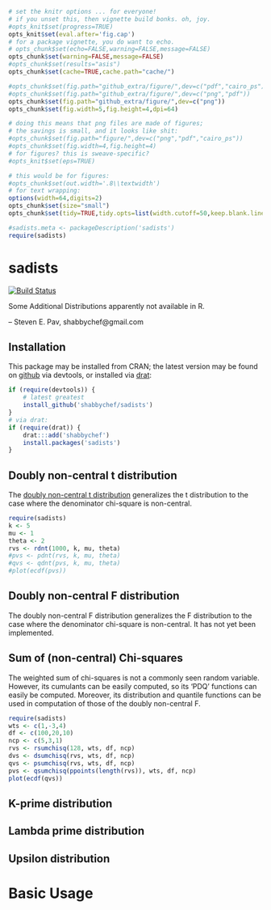 ```r
# set the knitr options ... for everyone!
# if you unset this, then vignette build bonks. oh, joy.
#opts_knit$set(progress=TRUE)
opts_knit$set(eval.after='fig.cap')
# for a package vignette, you do want to echo.
# opts_chunk$set(echo=FALSE,warning=FALSE,message=FALSE)
opts_chunk$set(warning=FALSE,message=FALSE)
#opts_chunk$set(results="asis")
opts_chunk$set(cache=TRUE,cache.path="cache/")

#opts_chunk$set(fig.path="github_extra/figure/",dev=c("pdf","cairo_ps"))
#opts_chunk$set(fig.path="github_extra/figure/",dev=c("png","pdf"))
opts_chunk$set(fig.path="github_extra/figure/",dev=c("png"))
opts_chunk$set(fig.width=5,fig.height=4,dpi=64)

# doing this means that png files are made of figures;
# the savings is small, and it looks like shit:
#opts_chunk$set(fig.path="figure/",dev=c("png","pdf","cairo_ps"))
#opts_chunk$set(fig.width=4,fig.height=4)
# for figures? this is sweave-specific?
#opts_knit$set(eps=TRUE)

# this would be for figures:
#opts_chunk$set(out.width='.8\\textwidth')
# for text wrapping:
options(width=64,digits=2)
opts_chunk$set(size="small")
opts_chunk$set(tidy=TRUE,tidy.opts=list(width.cutoff=50,keep.blank.line=TRUE))

#sadists.meta <- packageDescription('sadists')
require(sadists)
```

# sadists

[![Build Status](https://travis-ci.org/shabbychef/sadists.png)](https://travis-ci.org/shabbychef/sadists)

Some Additional Distributions apparently not available in R.

-- Steven E. Pav, shabbychef@gmail.com

## Installation

This package may be installed from CRAN; the latest version may be
found on [github](https://www.github.com/shabbychef/sadists "sadists")
via devtools, or installed via [drat](https://github.com/eddelbuettel/drat "drat"):

```r
if (require(devtools)) {
	# latest greatest
	install_github('shabbychef/sadists')
}
# via drat:
if (require(drat)) {
	drat:::add('shabbychef')
	install.packages('sadists')
}
```

## Doubly non-central t distribution

The [doubly non-central t distribution](https://en.wikipedia.org/wiki/Doubly_noncentral_t-distribution)
generalizes the t distribution to the case where the denominator chi-square is non-central.

```r
require(sadists)
k <- 5
mu <- 1
theta <- 2
rvs <- rdnt(1000, k, mu, theta)
#pvs <- pdnt(rvs, k, mu, theta)
#qvs <- qdnt(pvs, k, mu, theta)
#plot(ecdf(pvs))

```

## Doubly non-central F distribution

The doubly non-central F distribution generalizes the F distribution to the case where the denominator
chi-square is non-central. It has not yet been implemented.

## Sum of (non-central) Chi-squares

The weighted sum of chi-squares is not a commonly seen random variable. However, its cumulants can be
easily computed, so its 'PDQ' functions can easily be computed. Moreover, its distribution and quantile
functions can be used in computation of those of the doubly non-central F.

```r
require(sadists)
wts <- c(1,-3,4)
df <- c(100,20,10)
ncp <- c(5,3,1)
rvs <- rsumchisq(128, wts, df, ncp)
dvs <- dsumchisq(rvs, wts, df, ncp)
qvs <- psumchisq(rvs, wts, df, ncp)
pvs <- qsumchisq(ppoints(length(rvs)), wts, df, ncp)
plot(ecdf(qvs))

```

## K-prime distribution

## Lambda prime distribution

## Upsilon distribution



# Basic Usage

